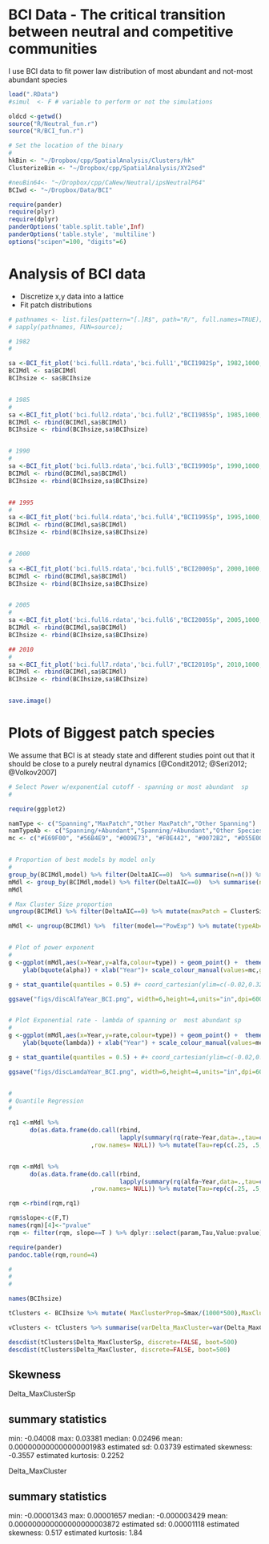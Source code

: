 # BCI Data - The critical transition between neutral and competitive communities 

I use BCI data to fit power law distribution of most abundant and not-most abundant species 



```r
load(".RData")
#simul  <- F # variable to perform or not the simulations

oldcd <-getwd()
source("R/Neutral_fun.r")
source("R/BCI_fun.r")

# Set the location of the binary 
#
hkBin <- "~/Dropbox/cpp/SpatialAnalysis/Clusters/hk"
ClusterizeBin <- "~/Dropbox/cpp/SpatialAnalysis/XY2sed"

#neuBin64<- "~/Dropbox/cpp/CaNew/Neutral/ipsNeutralP64"
BCIwd <- "~/Dropbox/Data/BCI"

require(pander)
require(plyr)
require(dplyr)
panderOptions('table.split.table',Inf)
panderOptions('table.style', 'multiline')
options("scipen"=100, "digits"=6)
```

# Analysis of BCI data

* Discretize  x,y data into a lattice
* Fit patch distributions


```r



# pathnames <- list.files(pattern="[.]R$", path="R/", full.names=TRUE);
# sapply(pathnames, FUN=source);

# 1982
#

sa <-BCI_fit_plot('bci.full1.rdata','bci.full1',"BCI1982Sp", 1982,1000,500,1)
BCIMdl <- sa$BCIMdl
BCIhsize <- sa$BCIhsize


# 1985
#
sa <-BCI_fit_plot('bci.full2.rdata','bci.full2',"BCI1985Sp", 1985,1000,500,1)
BCIMdl <- rbind(BCIMdl,sa$BCIMdl)
BCIhsize <- rbind(BCIhsize,sa$BCIhsize)


# 1990
#
sa <-BCI_fit_plot('bci.full3.rdata','bci.full3',"BCI1990Sp", 1990,1000,500,1)
BCIMdl <- rbind(BCIMdl,sa$BCIMdl)
BCIhsize <- rbind(BCIhsize,sa$BCIhsize)


## 1995
#
sa <-BCI_fit_plot('bci.full4.rdata','bci.full4',"BCI1995Sp", 1995,1000,500,1)
BCIMdl <- rbind(BCIMdl,sa$BCIMdl)
BCIhsize <- rbind(BCIhsize,sa$BCIhsize)


# 2000
#
sa <-BCI_fit_plot('bci.full5.rdata','bci.full5',"BCI2000Sp", 2000,1000,500,1)
BCIMdl <- rbind(BCIMdl,sa$BCIMdl)
BCIhsize <- rbind(BCIhsize,sa$BCIhsize)


# 2005
#
sa <-BCI_fit_plot('bci.full6.rdata','bci.full6',"BCI2005Sp", 2005,1000,500,1)
BCIMdl <- rbind(BCIMdl,sa$BCIMdl)
BCIhsize <- rbind(BCIhsize,sa$BCIhsize)

## 2010
#
sa <-BCI_fit_plot('bci.full7.rdata','bci.full7',"BCI2010Sp", 2010,1000,500,1)
BCIMdl <- rbind(BCIMdl,sa$BCIMdl)
BCIhsize <- rbind(BCIhsize,sa$BCIhsize)


save.image()

```


# Plots of Biggest patch species 

We assume that BCI is at steady state and different studies point out that it should be close to a purely neutral dynamics [@Condit2012; @Seri2012; @Volkov2007]


```r

# Select Power w/exponential cutoff - spanning or most abundant  sp
#

require(ggplot2)

namType <- c("Spanning","MaxPatch","Other MaxPatch","Other Spanning")
namTypeAb <- c("Spanning/+Abundant","Spanning/+Abundant","Other Species","Other Species")
mc <- c("#E69F00", "#56B4E9", "#009E73", "#F0E442", "#0072B2", "#D55E00", "#CC79A7")


# Proportion of best models by model only
#
group_by(BCIMdl,model) %>% filter(DeltaAIC==0)  %>% summarise(n=n()) %>% ungroup() %>% mutate(Frequency=n/sum(n))
mMdl <- group_by(BCIMdl,model) %>% filter(DeltaAIC==0)  %>% summarise(n=n()) %>% ungroup() %>% mutate(Frequency=n/sum(n),type=namType[type])
mMdl

# Max Cluster Size proportion
ungroup(BCIMdl) %>% filter(DeltaAIC==0) %>% mutate(maxPatch = ClusterSize/(1000*500)) %>% summarise(maxPatchMean=mean(maxPatch))

mMdl <- ungroup(BCIMdl) %>%  filter(model=="PowExp") %>% mutate(typeAb=namTypeAb[type],type=namType[type])


# Plot of power exponent 
#
g <-ggplot(mMdl,aes(x=Year,y=alfa,colour=type)) + geom_point() +  theme_bw()+
    ylab(bquote(alpha)) + xlab("Year")+ scale_colour_manual(values=mc,guide=F)#+

g + stat_quantile(quantiles = 0.5) #+ coord_cartesian(ylim=c(-0.02,0.32))

ggsave("figs/discAlfaYear_BCI.png", width=6,height=4,units="in",dpi=600)


# Plot Exponential rate - lambda of spanning or  most abundant sp
#
g <-ggplot(mMdl,aes(x=Year,y=rate,colour=type)) + geom_point() +  theme_bw() +
    ylab(bquote(lambda)) + xlab("Year") + scale_colour_manual(values=mc,guide=F)

g + stat_quantile(quantiles = 0.5) + #+ coord_cartesian(ylim=c(-0.02,0.32))

ggsave("figs/discLamdaYear_BCI.png", width=6,height=4,units="in",dpi=600)


#
# Quantile Regression
# 

rq1 <-mMdl %>%
      do(as.data.frame(do.call(rbind,
                               lapply(summary(rq(rate~Year,data=.,tau=c(.25, .5, .75)),se="boot"),coef))
                       ,row.names= NULL)) %>% mutate(Tau=rep(c(.25, .5, .75),each=2),param="lambda")


rqm <-mMdl %>%
      do(as.data.frame(do.call(rbind,
                               lapply(summary(rq(alfa~Year,data=.,tau=c(.25, .5, .75)),se="boot"),coef))
                       ,row.names= NULL)) %>% mutate(Tau=rep(c(.25, .5, .75),each=2),param="alpha")

rqm <-rbind(rqm,rq1)

rqm$slope<-c(F,T)
names(rqm)[4]<-"pvalue"
rqm <- filter(rqm, slope==T ) %>% dplyr::select(param,Tau,Value:pvalue)

require(pander)
pandoc.table(rqm,round=4)

#
#
#

names(BCIhsize)

tClusters <- BCIhsize %>% mutate( MaxClusterProp=Smax/(1000*500),MaxClusterSp=Smax/SmaxTotal,Mean_MaxClusterProp=mean(MaxClusterProp), Delta_MaxCluster=MaxClusterProp-Mean_MaxClusterProp,Mean_MaxClusterSp=mean(MaxClusterSp), Delta_MaxClusterSp=MaxClusterSp-Mean_MaxClusterSp)

vClusters <- tClusters %>% summarise(varDelta_MaxCluster=var(Delta_MaxCluster),varDelta_MaxClusterSp=var(Delta_MaxClusterSp))

descdist(tClusters$Delta_MaxClusterSp, discrete=FALSE, boot=500)
descdist(tClusters$Delta_MaxCluster, discrete=FALSE, boot=500)

```

## Skewness  

Delta_MaxClusterSp

summary statistics
------
min:  -0.04008   max:  0.03381 
median:  0.02496 
mean:  0.000000000000000001983 
estimated sd:  0.03739 
estimated skewness:  -0.3557 
estimated kurtosis:  0.2252 

Delta_MaxCluster

summary statistics
------
min:  -0.00001343   max:  0.00001657 
median:  -0.000003429 
mean:  0.000000000000000000003872 
estimated sd:  0.00001118 
estimated skewness:  0.517 
estimated kurtosis:  1.84 
